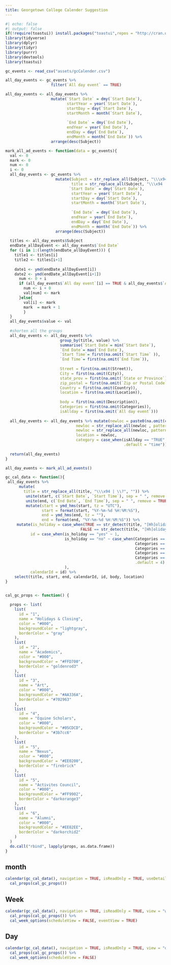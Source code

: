 ```yaml
---
title: Georgetown College Calender Suggestion
---
```


```r
#| echo: false
#| output: false
if(!require(toastui)) install.packages("toastui",repos = "http://cran.us.r-project.org")
library(tidyverse)
library(dplyr)
library(tidyr)
library(purrr)
library(devtools)
library(toastui)

gc_events <- read_csv("assets/gcCalender.csv")

all_day_events <- gc_events %>% 
                    filter(`All day event` == TRUE)

all_day_events <- all_day_events %>% 
                    mutate(`Start Date` = dmy(`Start Date`),
                           startYear = year(`Start Date`),
                           startDay = day(`Start Date`),
                           startMonth = month(`Start Date`),
                           
                           `End Date` = dmy(`End Date`),
                           endYear = year(`End Date`),
                           endDay = day(`End Date`),
                           endMonth = month(`End Date`)) %>% 
                    arrange(desc(Subject))

mark_all_ad_events <- function(data = gc_events){
  val <- 0
  mark <- 0
  num <- 0
  i <- 0
  all_day_events <- gc_events %>% 
                      mutate(Subject = str_replace_all(Subject, "\\\x94 | \\?", ""),
                             title = str_replace_all(Subject, "\\\x94 | \\?", ""),
                            `Start Date` = dmy(`Start Date`),
                             startYear = year(`Start Date`),
                             startDay = day(`Start Date`),
                             startMonth = month(`Start Date`),
                             
                             `End Date` = dmy(`End Date`),
                             endYear = year(`End Date`),
                             endDay = day(`End Date`),
                             endMonth = month(`End Date`)) %>% 
                      arrange(desc(Subject))
  
  titles <- all_day_events$Subject
  endDate_allDayEvent <- all_day_events$`End Date`
  for (i in 1:(length(endDate_allDayEvent))) {
    title1 <- titles[i]
    title2 <- titles[i+1]
    
    date1 <- ymd(endDate_allDayEvent[i])
    date2 <- ymd(endDate_allDayEvent[i+1])
      num <- 0 + i
      if (all_day_events$`All day event`[i] == TRUE & all_day_events$`All day event`[i+1] == TRUE & title1 == title2 & all_day_events$startYear[i] == all_day_events$startYear[i+1] & all_day_events$startMonth[i] == all_day_events$startMonth[i+1] & all_day_events$endDay[num]+1 == all_day_events$startDay[num+1] & is.na(all_day_events$startDay[num+1]) != TRUE){
        num <- i + 0
        val[num] <- mark
      }else{
        val[i] <- mark
        mark  = mark + 1
        }
  }
  all_day_events$value <- val
  
  #shorten all the groups
  all_day_events <- all_day_events %>% 
                        group_by(title, value) %>% 
                        summarise(`Start Date`= min(`Start Date`),
                        `End Date`= max(`End Date`),
                        `Start Time`= first(na.omit(`Start Time` )),
                        `End Time`= first(na.omit(`End Time`)),
                        
                        Street = first(na.omit(Street)),
                        City = first(na.omit(City)),
                        state_prov = first(na.omit(`State or Province`)),
                        zip_postal = first(na.omit(`Zip or Postal Code`)),
                        Country = first(na.omit(Country)),
                        location = first(na.omit(Location)),
                        
                        body = first(na.omit(Description)),
                        Categories = first(na.omit(Categories)),
                        isAllday = first(na.omit(`All day event`)))
  
  all_day_events <- all_day_events %>% mutate(newloc = paste0(na.omit(c("<a href=\"", "https://maps.google.com.br/?q=", first(Street), ", ", first(City), ", ", first(state_prov), " ", first(zip_postal), ", ", first(Country), "\" >", first(location), "</a>")), collapse = ""),
                               newloc = str_replace_all(newloc , pattern = "<a href=\"https:\\/\\/maps.google.com.br\\/\\?q=, ,  , \" ><\\/a>", replacement = ""),
                               newloc = str_replace_all(newloc, pattern = ", ,  , ", replacement = paste0(c("Georgetown College, ", first(location)), collapse = "")),
                               location = newloc,
                               category = case_when(isAllday == "TRUE" ~ "allday",
                                                    .default = "time")) 
  
  return(all_day_events)
}

all_day_events <- mark_all_ad_events()

gc_cal_data <- function(){
 all_day_events %>% 
      mutate(
        title = str_replace_all(title, "\\\x94 | \\?", "")) %>% 
         unite(start, c(`Start Date`, `Start Time`), sep = " ", remove = TRUE) %>% 
         unite(end, c(`End Date`, `End Time`), sep = " ", remove = TRUE) %>% 
         mutate(start = ymd_hms(start, tz = "UTC"),
                start = format(start, "%Y-%m-%d %H:%M:%S"),
                end = ymd_hms(end, tz = ""),
                end = format(end, "%Y-%m-%d %H:%M:%S")) %>% 
     mutate(is_holiday = case_when(TRUE == str_detect(title, "[Hh]oliday") ~ "yes",
                                 FALSE == str_detect(title, "[Hh]oliday") ~ "no"),
           id = case_when(is_holiday == "yes" ~ 1,
                          is_holiday == "no" ~ case_when(Categories == "Art" ~ 3,
                                                         Categories == "Academics" ~ 2,
                                                         Categories == "Equine Scholars" ~ 4,
                                                         Categories == "Nexus" ~ 5,
                                                         Categories == "Activities Council" ~ 5,
                                                         .default = 4)
                          ),
           calendarId = id) %>% 
    select(title, start, end, calendarId, id, body, location) 
}


cal_gc_props <- function() {
  
  props <- list(
    list(
      id = "1",
      name = "Holidays & Closing",
      color = "#000",
      backgroundColor = "lightgray",
      borderColor = "gray"
    ),
    list(
      id = "2",
      name = "Academics",
      color = "#000",
      backgroundColor = "#FFD700",
      borderColor = "goldenrod3"
    ),
    list(
      id = "3",
      name = "Art",
      color = "#000",
      backgroundColor = "#AA336A",
      borderColor = "#702963"
    ),
    list(
      id = "4",
      name = "Equine Scholars",
      color = "#000",
      backgroundColor = "#05CDCD",
      borderColor = "#3b7cc6"
    ),
    list(
      id = "5",
      name = "Nexus",
      color = "#000",
      backgroundColor = "#EE0200",
      borderColor = "firebrick"
    ),
    list(
      id = "5",
      name = "Activites Council",
      color = "#000",
      backgroundColor = "#FF9902",
      borderColor = "darkorange3"
    ),
    list(
      id = "6",
      name = "Alumni",
      color = "#000",
      backgroundColor = "#EE82EE",
      borderColor = "darkorchid2"
    )
  )
  do.call("rbind", lapply(props, as.data.frame))
}
```

::: {.panel-tabset}

## month

```r
calendar(gc_cal_data(), navigation = TRUE, isReadOnly = TRUE, useDetailPopup = TRUE, useCreationPopup = FALSE) %>%
  cal_props(cal_gc_props())
```

## Week

```r
calendar(gc_cal_data(), navigation = TRUE, isReadOnly = TRUE, view = "week", useDetailPopup = TRUE, useCreationPopup = FALSE) %>% 
  cal_props(cal_gc_props()) %>% 
  cal_week_options(scheduleView = FALSE, eventView = TRUE)
```
:::

## Day
```r
calendar(gc_cal_data(), navigation = TRUE, isReadOnly = TRUE, view = "day", defaultDate = "2023-10-30") %>% 
  cal_props(cal_gc_props()) %>% 
  cal_week_options(scheduleView = FALSE)
```